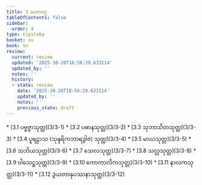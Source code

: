 ```yaml
---
title: 3 မဟာဝဂ္ဂ
tableOfContents: false
sidebar:
  order: 4
type: tipitaka
basket: su
book: sn
review:
  current: review
  updated: '2025-10-20T18:58:29.633114'
  updated_by: ''
  notes: ''
  history:
  - state: review
    date: '2025-10-20T18:58:29.633114'
    updated_by: ''
    notes: ''
    previous_state: draft
---
```



<DynamicBreadcrumb />


<ReviewStatus review={frontmatter.review} showDetails={true} />

<HypothesisAnnotation frontmatter={frontmatter} />



<TableOfContents book="sn" section="3">
* [3.1 ပဗ္ဗဇ္ဇာသုတ္တ](3/3-1)
* [3.2 ပဓာနသုတ္တ](3/3-2)
* [3.3 သုဘာသိတသုတ္တ](3/3-3)
* [3.4 ပူရဠာသ (သုန္ဒရိကဘာရဒွါဇ) သုတ္တ](3/3-4)
* [3.5 မာဃသုတ္တ](3/3-5)
* [3.6 သဘိယသုတ္တ](3/3-6)
* [3.7 သေလသုတ္တ](3/3-7)
* [3.8 သလ္လသုတ္တ](3/3-8)
* [3.9 ဝါသေဋ္ဌသုတ္တ](3/3-9)
* [3.10 ကောကာလိကသုတ္တ](3/3-10)
* [3.11 နာလကသုတ္တ](3/3-11)
* [3.12 ဒွယတာနုပဿနာသုတ္တ](3/3-12)
</TableOfContents>